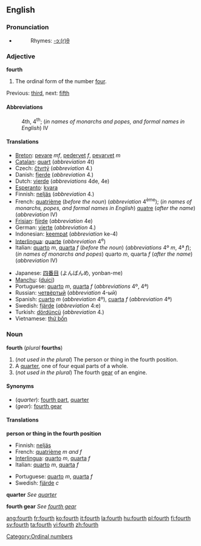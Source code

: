 ==English==

===Pronunciation===
*{{audio|en-us-fourth.ogg|Audio (US)}}
*:Rhymes: [[Rhymes:English:-ɔː(r)θ|-ɔː(r)θ]]

===Adjective===
'''fourth'''
# The ordinal form of the number [[four]].

Previous: [[third]], next: [[fifth]]

====Abbreviations====
:4th, 4<sup>th</sup>; (''in names of monarchs and popes, and formal names in English'') IV

====Translations====
{{top}}
*[[Breton]]: [[pevare]] ''mf'', [[pedervet]] ''f'', [[pevarvet]] ''m''
*[[Catalan]]: [[quart]] (''abbreviation'' 4t)
*Czech: [[čtvrtý]] (''abbreviation'' 4.)
*Danish: [[fjerde]] (''abbreviation'' 4.)
*Dutch: [[vierde]] (''abbreviations'' 4de, 4e)
*[[Esperanto]]: [[kvara]]
*Finnish: [[neljäs]] (''abbreviation'' 4.)
*French: [[quatrième]] (''before the noun'') (''abbreviation'' 4<sup>ème</sup>); (''in names of monarchs, popes, and formal names in English'') [[quatre]] (''after the name'') (''abbreviation'' IV) 
*[[Frisian]]: [[fjirde]] (''abbreviation'' 4e)
*German: [[vierte]] (''abbreviation'' 4.)
*Indonesian: [[keempat]] (''abbreviation'' ke-4)
*[[Interlingua]]: [[quarte]] (''abbreviation'' 4<sup>e</sup>)
*Italian: [[quarto]] ''m'', [[quarta]] ''f'' (''before the noun'') (''abbreviations'' 4º ''m'', 4ª ''f''); (''in names of monarchs and popes'') quarto ''m'', quarta ''f'' (''after the name'') (''abbreviation'' IV)
{{mid}}
*Japanese: [[四番目]] (よんばんめ, yonban-me)
*[[Manchu]]: ([[duici]])
*Portuguese: [[quarto]] ''m'', [[quarta]] ''f'' (''abbreviations'' 4º, 4ª)
*Russian: [[четвёртый]] (''abbreviation'' 4-ый)
*Spanish: [[cuarto]] ''m'' (''abbreviation'' 4º), [[cuarta]] ''f'' (''abbreviation'' 4ª)
*Swedish: [[fjärde]] (''abbreviation'' 4:e)
*Turkish: [[dördüncü]] (''abbreviation'' 4.)
*Vietnamese: [[thứ bốn]]
{{bottom}}

===Noun===
'''fourth''' (''plural'' '''fourths''')
#(''not used in the plural'') The person or thing in the fourth position.
#A [[quarter]], one of four equal parts of a whole.
#(''not used in the plural'') The fourth [[gear]] of an engine.

====Synonyms====
*(''quarter''): [[fourth part]], [[quarter]]
*(''gear''): [[fourth gear]]

====Translations====

'''person or thing in the fourth position'''
{{top}}
*Finnish: [[neljäs]]
*French: [[quatrième]] ''m and f''
*[[Interlingua]]: [[quarto]] ''m'', [[quarta]] ''f''
*Italian: [[quarto]] ''m'', [[quarta]] ''f''
{{mid}}
*Portuguese: [[quarto]] ''m'', [[quarta]] ''f''
*Swedish: [[fjärde]] ''c''
{{bottom}}

'''quarter'''
''See [[quarter]]''

'''fourth gear'''
''See [[fourth gear]]''

[[Category:Ordinal numbers]]

[[ang:fourth]]
[[fr:fourth]]
[[ko:fourth]]
[[it:fourth]]
[[la:fourth]]
[[hu:fourth]]
[[pl:fourth]]
[[fi:fourth]]
[[sv:fourth]]
[[ta:fourth]]
[[vi:fourth]]
[[zh:fourth]]